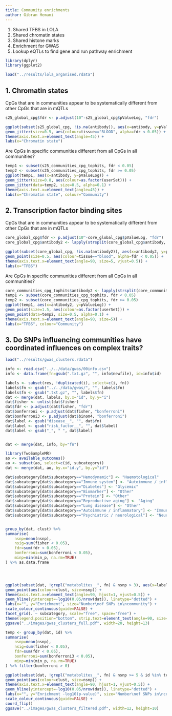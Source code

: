 ```yaml
---
title: Community enrichments
author: Gibran Hemani
---
```


1. Shared TFBS in LOLA
2. Shared chromatin states
3. Shared histone marks 
4. Enrichment for GWAS
5. Lookup eQTLs to find gene and run pathway enrichment



```r
library(dplyr)
library(ggplot2)

load("../results/lola_organised.rdata")
```

## 1. Chromatin states

CpGs that are in communities appear to be systematically different from other CpGs that are in mQTLs

```r
s25_global_cpg$fdr <- p.adjust(10^-s25_global_cpg$pValueLog, "fdr")

ggplot(subset(s25_global_cpg, !is.na(antibody)), aes(x=antibody, y=pValueLog)) +
geom_jitter(size=0.5, aes(colour=tissue=="BLOOD", alpha=fdr < 0.05)) +
theme(axis.text.x=element_text(angle=45)) +
labs(x="Chromatin state")

```

Are CpGs in specific communities different from all CpGs in all communities?

```r
temp1 <- subset(s25_communities_cpg_tophits, fdr < 0.05)
temp2 <- subset(s25_communities_cpg_tophits, fdr >= 0.05)
ggplot(temp1, aes(x=antibody, y=pValueLog)) +
geom_jitter(size=0.8, aes(colour=as.factor(userSet))) +
geom_jitter(data=temp2, size=0.5, alpha=0.1) +
theme(axis.text.x=element_text(angle=45)) +
labs(x="Chromatin state", colour="Community")

```

## 2. Transcription factor binding sites

CpGs that are in communities appear to be systematically different from other CpGs that are in mQTLs

```r
core_global_cpg$fdr <- p.adjust(10^-core_global_cpg$pValueLog, "fdr")
core_global_cpg$antibody2 <- lapply(strsplit(core_global_cpg$antibody, split="_"), function(x) x[1]) %>% unlist

ggplot(subset(core_global_cpg, !is.na(antibody2)), aes(x=antibody2, y=pValueLog)) +
geom_point(size=0.5, aes(colour=tissue=="blood", alpha=fdr < 0.05)) +
theme(axis.text.x=element_text(angle=90, size=5, vjust=0.5)) +
labs(x="TFBS")

```

Are CpGs in specific communities different from all CpGs in all communities?


```r
core_communities_cpg_tophits$antibody2 <- lapply(strsplit(core_communities_cpg_tophits$antibody, split="_"), function(x) x[1]) %>% unlist
temp1 <- subset(core_communities_cpg_tophits, fdr < 0.05)
temp2 <- subset(core_communities_cpg_tophits, fdr >= 0.05)
ggplot(temp1, aes(x=antibody2, y=pValueLog)) +
geom_point(size=1.5, aes(colour=as.factor(userSet))) +
geom_point(data=temp2, size=0.5, alpha=0.1) +
theme(axis.text.x=element_text(angle=90, size=5)) +
labs(x="TFBS", colour="Community")
```


## 3. Do SNPs influencing communities have coordinated influences on complex traits?



```r

load("../results/gwas_clusters.rdata")

info <- read.csv("../../data/gwas/00info.csv")
info <- data.frame(fn=gsub(".txt.gz", "", info$newfile), id=info$id)

labels <- subset(res, !duplicated(i), select=c(i, fn))
labels$fn <- gsub("../../data/gwas/", "", labels$fn)
labels$fn <- gsub(".txt.gz", "", labels$fn)
dat <- merge(dat, labels, by.x="id", by.y="i")
dat$fisher <- unlist(dat$fisher)
dat$fdr <- p.adjust(dat$fisher, "fdr")
dat$bonferroni <- p.adjust(dat$fisher, "bonferroni")
dat$bonferroni3 <- p.adjust(dat$binom4, "bonferroni")
dat$label <- gsub("disease__", "", dat$fn)
dat$label <- gsub("risk_factor__", "", dat$label)
dat$label <- gsub("_", " ", dat$label)


dat <- merge(dat, info, by="fn")

library(TwoSampleMR)
ao <- available_outcomes()
ao <- subset(ao, select=c(id, subcategory))
dat <- merge(dat, ao, by.x="id.y", by.y="id")

dat$subcategory[dat$subcategory=="Hemodynamic"] <- "Haemotological"
dat$subcategory[dat$subcategory=="Immune system"] <- "Autoimmune / inflammatory"
dat$subcategory[dat$subcategory=="Diabetes"] <- "Glycemic"
dat$subcategory[dat$subcategory=="Biomarker"] <- "Other"
dat$subcategory[dat$subcategory=="Protein"] <- "Other"
dat$subcategory[dat$subcategory=="Reproductive aging"] <- "Aging"
dat$subcategory[dat$subcategory=="Lung disease"] <- "Other"
dat$subcategory[dat$subcategory=="Autoimmune / inflammatory"] <- "Immune"
dat$subcategory[dat$subcategory=="Psychiatric / neurological"] <- "Neurological"


group_by(dat, clust) %>%
summarise(
	nsnp=mean(nsnp),
	nsig=sum(fisher < 0.05),
	fdr=sum(fdr < 0.05),
	bonferroni=sum(bonferroni < 0.05),
	minp=min(min_p, na.rm=TRUE)
) %>% as.data.frame




ggplot(subset(dat, !grepl("metabolites__", fn) & nsnp > 3), aes(x=label, y=-log10(binom4))) +
geom_point(aes(colour=clust, size=nsnp)) +
theme(axis.text.x=element_text(angle=90, hjust=1, vjust=0.5)) +
geom_hline(yintercept=-log10(0.05/nrow(dat)), linetype="dotted") +
labs(x="", y="Enrichment", size="Number\nof SNPs in\ncommunity") +
scale_colour_continuous(guide=FALSE) +
facet_grid(. ~ subcategory, scale="free", space="free") +
theme(legend.position="bottom", strip.text=element_text(angle=90, size=10), axis.text.x=element_text(size = 10))
ggsave("../images/gwas_clusters_full.pdf", width=20, height=13)

temp <- group_by(dat, id) %>%
summarise(
	nsnp=mean(nsnp),
	nsig=sum(fisher < 0.05),
	fdr=sum(fdr < 0.05),
	bonferroni=sum(bonferroni3 < 0.05),
	minp=min(min_p, na.rm=TRUE)
) %>% filter(bonferroni > 0)

ggplot(subset(dat, !grepl("metabolites__", fn) & nsnp >= 5 & id %in% temp$id), aes(x=label, y=-log10(binom4))) +
geom_point(aes(colour=clust, size=nsnp)) +
theme(axis.text.x=element_text(angle=90, hjust=1, vjust=0.5)) +
geom_hline(yintercept=-log10(0.05/nrow(dat)), linetype="dotted") +
labs(x="", y="Enrichment -log10(p-value)", size="Number\nof SNPs in\ncommunity") +
scale_colour_continuous(guide=FALSE) +
coord_flip()
ggsave("../images/gwas_clusters_filtered.pdf", width=12, height=10)




```


